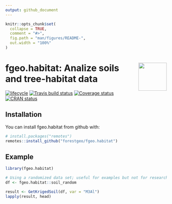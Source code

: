 ```yaml
---
output: github_document
---
```


<!-- README.md is generated from README.Rmd. Please edit that file -->

```r
knitr::opts_chunk$set(
  collapse = TRUE,
  comment = "#>",
  fig.path = "man/figures/README-",
  out.width = "100%"
)
```

# <img src="https://i.imgur.com/m8FNhQR.png" align="right" height=88 /> fgeo.habitat: Analize soils and tree-habitat data

[![lifecycle](https://img.shields.io/badge/lifecycle-experimental-orange.svg)](https://www.tidyverse.org/lifecycle/#experimental)
[![Travis build status](https://travis-ci.org/forestgeo/fgeo.habitat.svg?branch=master)](https://travis-ci.org/forestgeo/fgeo.habitat)
[![Coverage status](https://coveralls.io/repos/github/forestgeo/fgeo.habitat/badge.svg)](https://coveralls.io/r/forestgeo/fgeo.habitat?branch=master)
[![CRAN status](http://www.r-pkg.org/badges/version/fgeo.habitat)](https://cran.r-project.org/package=fgeo.habitat)

## Installation

You can install fgeo.habitat from github with:

```R
# install.packages("remotes")
remotes::install_github("forestgeo/fgeo.habitat")
```

## Example

```r
library(fgeo.habitat)

# Using a randomized data set; useful for examples but not for research.
df <- fgeo.habitat::soil_random

result <- GetKrigedSoil(df, var = "M3Al")
lapply(result, head)
```

